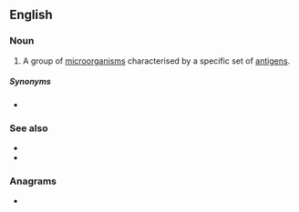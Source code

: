 {{also|sérovar}}
==English==

===Noun===
{{wikipedia}}
{{en-noun}}

# A group of [[microorganism]]s characterised by a specific set of [[antigen]]s.

=====Synonyms=====
* {{l|en|serotype}}

===See also===
* {{l|en|biovar}}
* {{l|en|morphovar}}

===Anagrams===
* {{anagrams|en|a=aeorrsv|savorer}}